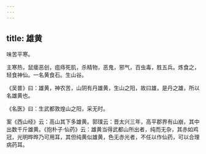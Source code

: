 ```yaml
---
---
---
```

title: 雄黄
---



味苦平寒。

主寒热，鼠瘘恶创，疽痔死肌，杀精物，恶鬼，邪气，百虫毒，胜五兵。炼食之，轻食神仙。一名黄食石。生山谷。

《吴普》曰：雄黄，神农苦，山阴有丹雄黄，生山之阳，故曰雄，是丹之雄，所以名雄黄也。

《名医》曰：生武都敦煌山之阳，采无时。

案《西山经》云：高山其下多雄黄。郭璞云：晋太兴三年，高平郡界有山崩，其中出数千斤雄黄。《抱朴子·仙药》云：雄黄当得武都山所出者，纯而无杂，其赤如鸡冠，光明晔晔乃可用耳，其但纯黄似雄黄，色无赤光者，不任以作仙药，可以合理病药耳。